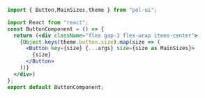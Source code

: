```jsx
import { Button,MainSizes,theme } from "pol-ui";

import React from "react";
const ButtonComponent = () => {
  return (<div className="flex gap-3 flex-wrap items-center">
    {Object.keys(theme.button.size).map(size => (
      <Button key={size} {...args} size={size as MainSizes}>
        {size}
      </Button>
    ))}
  </div>)
};
export default ButtonComponent;
```
